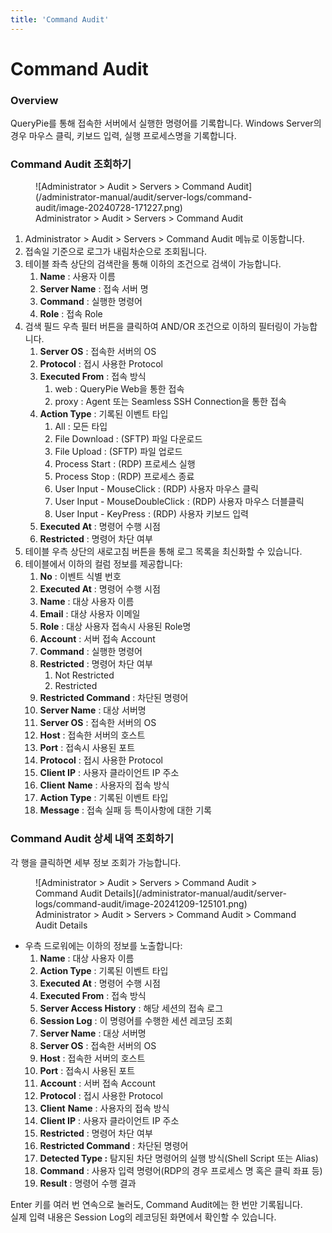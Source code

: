 ```yaml
---
title: 'Command Audit'
---
```



# Command Audit

### Overview

QueryPie를 통해 접속한 서버에서 실행한 명령어를 기록합니다. Windows Server의 경우 마우스 클릭, 키보드 입력, 실행 프로세스명을 기록합니다.

### Command Audit 조회하기

<figure data-layout="center" data-align="center">
![Administrator &gt; Audit &gt; Servers &gt; Command Audit](/administrator-manual/audit/server-logs/command-audit/image-20240728-171227.png)
<figcaption>
Administrator &gt; Audit &gt; Servers &gt; Command Audit
</figcaption>
</figure>

1. Administrator &gt; Audit &gt; Servers &gt; Command Audit 메뉴로 이동합니다.
2. 접속일 기준으로 로그가 내림차순으로 조회됩니다.
3. 테이블 좌측 상단의 검색란을 통해 이하의 조건으로 검색이 가능합니다.
    1.  **Name**  : 사용자 이름
    2.  **Server Name**  : 접속 서버 명
    3.  **Command**  : 실행한 명령어
    4.  **Role**  : 접속 Role
4. 검색 필드 우측 필터 버튼을 클릭하여 AND/OR 조건으로 이하의 필터링이 가능합니다.
    1.  **Server OS**  : 접속한 서버의 OS
    2.  **Protocol** : 접시 사용한 Protocol
    3.  **Executed From** : 접속 방식
        1. web : QueryPie Web을 통한 접속
        2. proxy : Agent 또는 Seamless SSH Connection을 통한 접속
    4.  **Action Type** : 기록된 이벤트 타입
        1. All : 모든 타입
        2. File Download : (SFTP) 파일 다운로드
        3. File Upload : (SFTP) 파일 업로드
        4. Process Start : (RDP) 프로세스 실행
        5. Process Stop : (RDP) 프로세스 종료
        6. User Input - MouseClick : (RDP) 사용자 마우스 클릭
        7. User Input - MouseDoubleClick : (RDP) 사용자 마우스 더블클릭
        8. User Input - KeyPress : (RDP) 사용자 키보드 입력
    5.  **Executed At**  : 명령어 수행 시점
    6.  **Restricted**  : 명령어 차단 여부
5. 테이블 우측 상단의 새로고침 버튼을 통해 로그 목록을 최신화할 수 있습니다.
6. 테이블에서 이하의 컬럼 정보를 제공합니다:
    1.  **No**  : 이벤트 식별 번호
    2.  **Executed At**  : 명령어 수행 시점
    3.  **Name**  : 대상 사용자 이름
    4.  **Email**  : 대상 사용자 이메일
    5.  **Role**  : 대상 사용자 접속시 사용된 Role명
    6.  **Account**  : 서버 접속 Account
    7.  **Command**  : 실행한 명령어
    8.  **Restricted**  : 명령어 차단 여부
        1. Not Restricted
        2. Restricted
    9.  **Restricted Command**  : 차단된 명령어
    10.  **Server Name**  : 대상 서버명
    11.  **Server OS**  : 접속한 서버의 OS
    12.  **Host**  : 접속한 서버의 호스트
    13.  **Port**  : 접속시 사용된 포트
    14.  **Protocol** : 접시 사용한 Protocol
    15.  **Client IP**  : 사용자 클라이언트 IP 주소
    16.  **Client**   **Name**  : 사용자의 접속 방식
    17.  **Action Type** : 기록된 이벤트 타입
    18.  **Message**  : 접속 실패 등 특이사항에 대한 기록

### Command Audit 상세 내역 조회하기

각 행을 클릭하면 세부 정보 조회가 가능합니다.


<figure data-layout="center" data-align="center">
![Administrator &gt; Audit &gt; Servers &gt; Command Audit &gt; Command Audit Details](/administrator-manual/audit/server-logs/command-audit/image-20241209-125101.png)
<figcaption>
Administrator &gt; Audit &gt; Servers &gt; Command Audit &gt; Command Audit Details
</figcaption>
</figure>

* 우측 드로워에는 이하의 정보를 노출합니다:
    1.  **Name**  : 대상 사용자 이름
    2.  **Action Type** : 기록된 이벤트 타입
    3.  **Executed At**  : 명령어 수행 시점
    4.  **Executed From** : 접속 방식
    5.  **Server Access History** : 해당 세션의 접속 로그
    6.  **Session Log**  : 이 명령어를 수행한 세션 레코딩 조회
    7.  **Server Name**  : 대상 서버명
    8.  **Server OS**  : 접속한 서버의 OS
    9.  **Host**  : 접속한 서버의 호스트
    10.  **Port**  : 접속시 사용된 포트
    11.  **Account**  : 서버 접속 Account
    12.  **Protocol** : 접시 사용한 Protocol
    13.  **Client**   **Name**  : 사용자의 접속 방식
    14.  **Client IP**  : 사용자 클라이언트 IP 주소
    15.  **Restricted**  : 명령어 차단 여부
    16.  **Restricted Command**  : 차단된 명령어
    17.  **Detected Type :** 탐지된 차단 명령어의 실행 방식(Shell Script 또는 Alias)
    18.  **Command**  : 사용자 입력 명령어(RDP의 경우 프로세스 명 혹은 클릭 좌표 등)
    19.  **Result**  : 명령어 수행 결과


<Callout type="important">
Enter 키를 여러 번 연속으로 눌러도, Command Audit에는 한 번만 기록됩니다.<br/>실제 입력 내용은 Session Log의 레코딩된 화면에서 확인할 수 있습니다.
</Callout>
